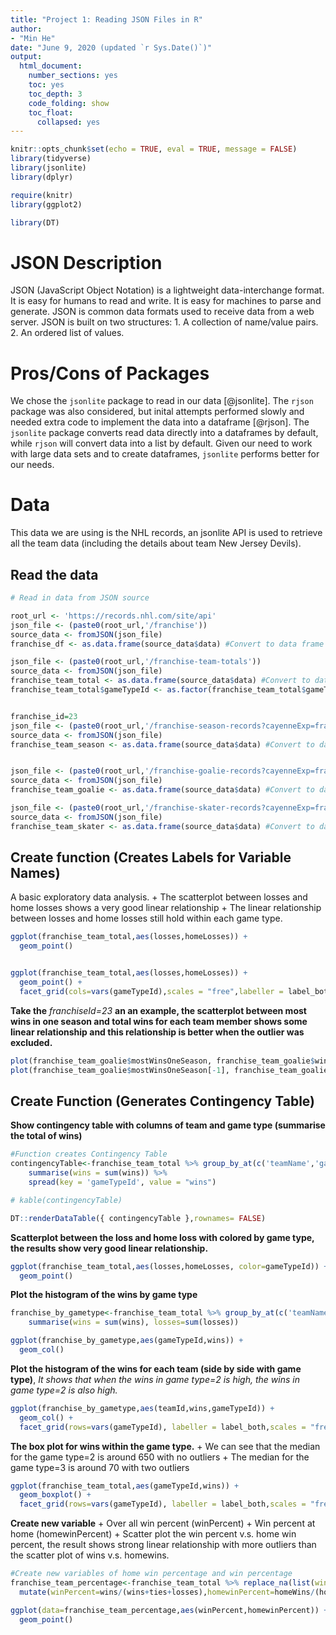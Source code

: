 ```yaml
---
title: "Project 1: Reading JSON Files in R"
author: 
- "Min He"
date: "June 9, 2020 (updated `r Sys.Date()`)"
output:
  html_document: 
    number_sections: yes
    toc: yes
    toc_depth: 3
    code_folding: show
    toc_float:
      collapsed: yes
---
```


```r
knitr::opts_chunk$set(echo = TRUE, eval = TRUE, message = FALSE)
library(tidyverse)
library(jsonlite)
library(dplyr)

require(knitr)
library(ggplot2)

library(DT)
```
# JSON Description
JSON (JavaScript Object Notation) is a lightweight data-interchange format. It is easy for humans to read and write. It is easy for machines to parse and generate. JSON is common data formats used to receive data from a web server. JSON is built on two structures: 
1. A collection of name/value pairs.
2. An ordered list of values. 


# Pros/Cons of Packages

We chose the `jsonlite` package to read in our data [@jsonlite]. The `rjson` package was also considered, but inital attempts performed slowly and needed extra code to implement the data into a dataframe [@rjson]. The `jsonlite` package converts read data directly into a dataframes by default, while `rjson` will convert data into a list by default. Given our need to work with large data sets and to create dataframes, `jsonlite` performs better for our needs.


# Data

This data we are using is the NHL records, an jsonlite API is used to retrieve all the team data (including the details about team New Jersey Devils).

## Read the data
```r
# Read in data from JSON source

root_url <- 'https://records.nhl.com/site/api'
json_file <- (paste0(root_url,'/franchise'))
source_data <- fromJSON(json_file)
franchise_df <- as.data.frame(source_data$data) #Convert to data frame

json_file <- (paste0(root_url,'/franchise-team-totals'))
source_data <- fromJSON(json_file)
franchise_team_total <- as.data.frame(source_data$data) #Convert to data frame
franchise_team_total$gameTypeId <- as.factor(franchise_team_total$gameTypeId)


franchise_id=23
json_file <- (paste0(root_url,'/franchise-season-records?cayenneExp=franchiseId=',franchise_id))
source_data <- fromJSON(json_file)
franchise_team_season <- as.data.frame(source_data$data) #Convert to data frame


json_file <- (paste0(root_url,'/franchise-goalie-records?cayenneExp=franchiseId=',franchise_id))
source_data <- fromJSON(json_file)
franchise_team_goalie <- as.data.frame(source_data$data) #Convert to data frame

json_file <- (paste0(root_url,'/franchise-skater-records?cayenneExp=franchiseId=',franchise_id))
source_data <- fromJSON(json_file)
franchise_team_skater <- as.data.frame(source_data$data) #Convert to data frame

```
## Create function (Creates Labels for Variable Names)

A basic exploratory data analysis.
+ The scatterplot between losses and home losses shows a very good linear relationship
+ The linear relationship between losses and home losses still hold within each game type.

```r

ggplot(franchise_team_total,aes(losses,homeLosses)) +
  geom_point()


ggplot(franchise_team_total,aes(losses,homeLosses)) +
  geom_point() +
  facet_grid(cols=vars(gameTypeId),scales = "free",labeller = label_both)
```

**Take the** *franchiseId=23* **an an example, the scatterplot between most wins in one season and total wins for each team member shows some linear relationship and this relationship is better when the outlier was excluded.**
```r
plot(franchise_team_goalie$mostWinsOneSeason, franchise_team_goalie$wins, main='Relationshio between most wins in one season\n v.s. wins for each member')
plot(franchise_team_goalie$mostWinsOneSeason[-1], franchise_team_goalie$wins[-1], main='Relationshio between most wins in one season\n v.s. wins for each member (exclude outlier)')
```

## Create Function (Generates Contingency Table)
**Show contingency table with columns of team and game type (summarise the total of wins)**
```r
#Function creates Contingency Table
contingencyTable<-franchise_team_total %>% group_by_at(c('teamName','gameTypeId')) %>% 
    summarise(wins = sum(wins)) %>% 
    spread(key = 'gameTypeId', value = "wins")

# kable(contingencyTable)

DT::renderDataTable({ contingencyTable },rownames= FALSE)

```

**Scatterplot between the loss and home loss with colored by game type, the results show very good linear relationship.**
```r
ggplot(franchise_team_total,aes(losses,homeLosses, color=gameTypeId)) +
  geom_point() 
```

**Plot the histogram of the wins by game type**
```r
franchise_by_gametype<-franchise_team_total %>% group_by_at(c('teamName','teamId','gameTypeId')) %>% 
    summarise(wins = sum(wins), losses=sum(losses))

ggplot(franchise_by_gametype,aes(gameTypeId,wins)) +
  geom_col() 
```

**Plot the histogram of the wins for each team (side by side with game type)**, *It shows that when the wins in game type=2 is high, the wins in game type=2 is also high.*
```r
ggplot(franchise_by_gametype,aes(teamId,wins,gameTypeId)) +
  geom_col() +
  facet_grid(rows=vars(gameTypeId), labeller = label_both,scales = "free",)
```

**The box plot for wins within the game type.**
+ We can see that the median for the game type=2 is around 650 with no outliers
+ The median for the game type=3 is around 70 with two outliers
```r

ggplot(franchise_team_total,aes(gameTypeId,wins)) +
  geom_boxplot() +
  facet_grid(rows=vars(gameTypeId), labeller = label_both,scales = "free" )
```

**Create new variable**
+ Over all win percent (winPercent)
+ Win percent at home (homewinPercent)
+ Scatter plot the win percent v.s. home win percent, the result shows strong linear relationship with more outliers than the scatter plot of wins v.s. homewins.
```r
#Create new variables of home win percentage and win percentage
franchise_team_percentage<-franchise_team_total %>% replace_na(list(wins= 0, ties = 0, losses=0, homeWins=0, homeLosses=0, homeTies=0)) %>%
  mutate(winPercent=wins/(wins+ties+losses),homewinPercent=homeWins/(homeWins+homeTies+homeLosses)) 

ggplot(data=franchise_team_percentage,aes(winPercent,homewinPercent)) +
  geom_point()
```

